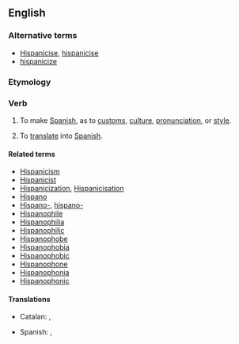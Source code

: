 ==English==

===Alternative terms===
* [[Hispanicise]], [[hispanicise]]
* [[hispanicize]]

===Etymology===
{{suffix|Hispanic|ize}}

===Verb===
{{en-verb|Hispanicizes|Hispanicizing|Hispanicized}}

# {{transitive}} To make [[Spanish]], as to [[customs]], [[culture]], [[pronunciation]], or [[style]].
# {{transitive}} To [[translate]] into [[Spanish]].

====Related terms====
* [[Hispanicism]]
* [[Hispanicist]]
* [[Hispanicization]], [[Hispanicisation]]
* [[Hispano]]
* [[Hispano-]], [[hispano-]]
* [[Hispanophile]]
* [[Hispanophilia]]
* [[Hispanophilic]]
* [[Hispanophobe]]
* [[Hispanophobia]]
* [[Hispanophobic]]
* [[Hispanophone]]
* [[Hispanophonia]]
* [[Hispanophonic]]

====Translations====
{{trans-top|Hispanize, hispanize}}
* Catalan: {{t+|ca|hispanitzar}}, {{t+|ca|espanyolitzar}}
{{trans-mid}}
* Spanish: {{t-|es|hispanizar}}, {{t+|es|españolizar}}
{{trans-bottom}}